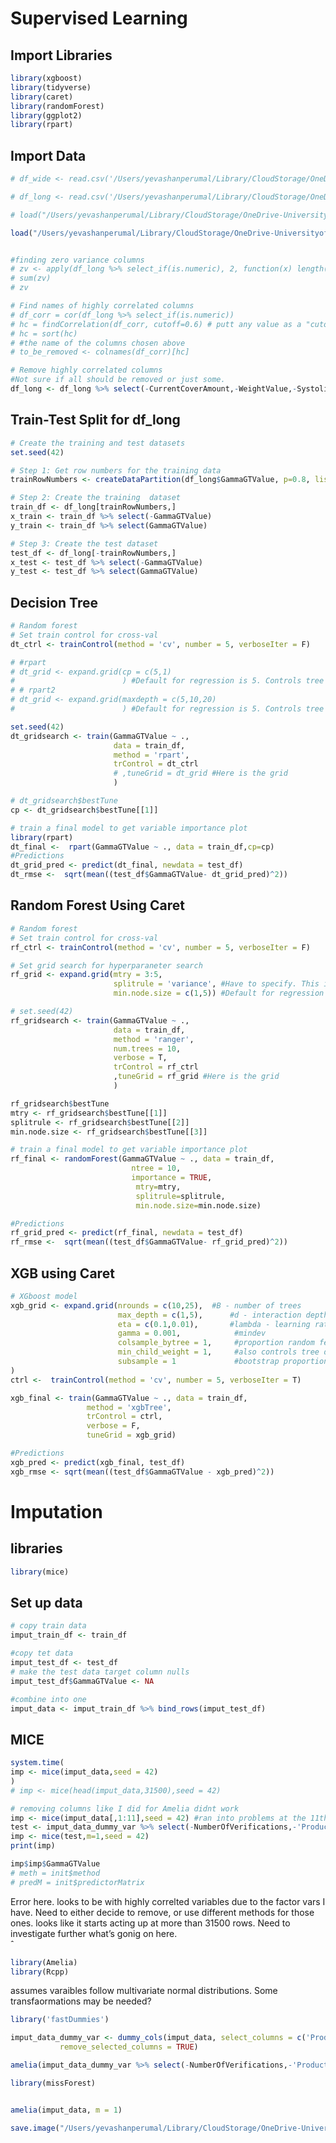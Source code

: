 # Supervised Learning

## Import Libraries
```r
library(xgboost)
library(tidyverse)
library(caret)
library(randomForest)
library(ggplot2)
library(rpart)
```

## Import Data
```r
# df_wide <- read.csv('/Users/yevashanperumal/Library/CloudStorage/OneDrive-UniversityofCapeTown/Yevashan Perumal MSc - OneDrive/Data/wide_data.csv')

# df_long <- read.csv('/Users/yevashanperumal/Library/CloudStorage/OneDrive-UniversityofCapeTown/Yevashan Perumal MSc - OneDrive/Data/long_data.csv')
```

```r
# load("/Users/yevashanperumal/Library/CloudStorage/OneDrive-UniversityofCapeTown/Yevashan Perumal MSc - OneDrive/Data/data_for_modelling.Rdata")
```


```r
load("/Users/yevashanperumal/Library/CloudStorage/OneDrive-UniversityofCapeTown/Yevashan Perumal MSc - OneDrive/Data/modelling_image.Rdata")


#finding zero variance columns
# zv <- apply(df_long %>% select_if(is.numeric), 2, function(x) length(unique(x)) == 1)
# sum(zv)
# zv

# Find names of highly correlated columns
# df_corr = cor(df_long %>% select_if(is.numeric))
# hc = findCorrelation(df_corr, cutoff=0.6) # putt any value as a "cutoff"
# hc = sort(hc)
# #the name of the columns chosen above
# to_be_removed <- colnames(df_corr)[hc]

# Remove highly correlated columns
#Not sure if all should be removed or just some.
df_long <- df_long %>% select(-CurrentCoverAmount,-WeightValue,-SystolicBloodPressureValue,-NumberOfDeferrals,-ClientBMIValue,-NumberOfVerifications)
```



## Train-Test Split for df_long
```r
# Create the training and test datasets
set.seed(42)

# Step 1: Get row numbers for the training data
trainRowNumbers <- createDataPartition(df_long$GammaGTValue, p=0.8, list=FALSE)

# Step 2: Create the training  dataset
train_df <- df_long[trainRowNumbers,]
x_train <- train_df %>% select(-GammaGTValue)
y_train <- train_df %>% select(GammaGTValue)

# Step 3: Create the test dataset
test_df <- df_long[-trainRowNumbers,]
x_test <- test_df %>% select(-GammaGTValue)
y_test <- test_df %>% select(GammaGTValue)
```

## Decision Tree
```r
# Random forest
# Set train control for cross-val
dt_ctrl <- trainControl(method = 'cv', number = 5, verboseIter = F)

# #rpart
# dt_grid <- expand.grid(cp = c(5,1)
#                        ) #Default for regression is 5. Controls tree size.
# # rpart2
# dt_grid <- expand.grid(maxdepth = c(5,10,20)
#                        ) #Default for regression is 5. Controls tree size.

set.seed(42)
dt_gridsearch <- train(GammaGTValue ~ ., 
                       data = train_df,
                       method = 'rpart',
                       trControl = dt_ctrl
                       # ,tuneGrid = dt_grid #Here is the grid
                       ) 

# dt_gridsearch$bestTune
cp <- dt_gridsearch$bestTune[[1]]

# train a final model to get variable importance plot
library(rpart)
dt_final <-  rpart(GammaGTValue ~ ., data = train_df,cp=cp)
#Predictions
dt_grid_pred <- predict(dt_final, newdata = test_df)
dt_rmse <-  sqrt(mean((test_df$GammaGTValue- dt_grid_pred)^2))
```

## Random Forest Using Caret
```r
# Random forest
# Set train control for cross-val
rf_ctrl <- trainControl(method = 'cv', number = 5, verboseIter = F)

# Set grid search for hyperparaneter search
rf_grid <- expand.grid(mtry = 3:5,
                       splitrule = 'variance', #Have to specify. This is RSS for reg.
                       min.node.size = c(1,5)) #Default for regression is 5. Controls tree size.

# set.seed(42)
rf_gridsearch <- train(GammaGTValue ~ ., 
                       data = train_df,
                       method = 'ranger',
                       num.trees = 10,
                       verbose = T,
                       trControl = rf_ctrl
                       ,tuneGrid = rf_grid #Here is the grid
                       ) 

rf_gridsearch$bestTune
mtry <- rf_gridsearch$bestTune[[1]]
splitrule <- rf_gridsearch$bestTune[[2]]
min.node.size <- rf_gridsearch$bestTune[[3]]

# train a final model to get variable importance plot
rf_final <- randomForest(GammaGTValue ~ ., data = train_df,
                           ntree = 10,
                           importance = TRUE,
                            mtry=mtry,
                            splitrule=splitrule,
                            min.node.size=min.node.size)

#Predictions
rf_grid_pred <- predict(rf_final, newdata = test_df)
rf_rmse <-  sqrt(mean((test_df$GammaGTValue- rf_grid_pred)^2))
```

## XGB using Caret
```r
# XGboost model
xgb_grid <- expand.grid(nrounds = c(10,25),  #B - number of trees
                        max_depth = c(1,5),      #d - interaction depth
                        eta = c(0.1,0.01),       #lambda - learning rate
                        gamma = 0.001,            #mindev
                        colsample_bytree = 1,     #proportion random features per tree
                        min_child_weight = 1,     #also controls tree depth
                        subsample = 1             #bootstrap proportion
)
ctrl <-  trainControl(method = 'cv', number = 5, verboseIter = T)

xgb_final <- train(GammaGTValue ~ ., data = train_df,
                 method = 'xgbTree',
                 trControl = ctrl,
                 verbose = F,
                 tuneGrid = xgb_grid)

#Predictions
xgb_pred <- predict(xgb_final, test_df)
xgb_rmse <- sqrt(mean((test_df$GammaGTValue - xgb_pred)^2))

```

#######################################################################

# Imputation 

## libraries
```r
library(mice)
```

## Set up data
```r
# copy train data 
imput_train_df <- train_df

#copy tet data
imput_test_df <- test_df
# make the test data target column nulls
imput_test_df$GammaGTValue <- NA

#combine into one
imput_data <- imput_train_df %>% bind_rows(imput_test_df)
```

## MICE
```r
system.time(
imp <- mice(imput_data,seed = 42) 
)
# imp <- mice(head(imput_data,31500),seed = 42) 

# removing columns like I did for Amelia didnt work
imp <- mice(imput_data[,1:11],seed = 42) #ran into problems at the 11th column here
test <- imput_data_dummy_var %>% select(-NumberOfVerifications,-'ProductSoldType_Standalone With Accelerator', -SmokerStatus_SMOKER, -OccupationClassCode_E, -DisabilityIncomeClass_3, -AutoDeferredIndicator_Y, -NTUIndicator_Y, -LOAIndicator_Y, -ExclusionIndicator_Y,- AcceleratorIndicator_Y, -EducationID_Override_4, -'SumAssuredBand_M: R2,000,000.00 - R2,500,000.00', -ASS_ETHNIC_GROUP_WHITE, -'PROVINCE_W CAPE',- FARMER_IND_Y, -PROF_MARKET_IND_UNKNOWN, -PROF_MARKET_IND_Y, -PUBLIC_SECTOR_IND_UNKNOWN, -PUBLIC_SECTOR_IND_Y, -'PUBLIC_SECTOR_TYPE_WESTERN-CAPE PROVINCIAL GOVERMENT', -MARITAL_STATUS_WIDOWED, -GENDER_MALE,-GENDER_UNKNOWN)
imp <- mice(test,m=1,seed = 42) 
print(imp)

imp$imp$GammaGTValue
# meth = init$method
# predM = init$predictorMatrix
```
Error here. looks to be with highly correlted variables due to the factor vars I have. Need to either decide to remove, or use different methods for those ones.
looks like it starts acting up at more than 31500 rows. Need to investigate further what's gonig on here.        
 ˆ
 
 
 
```r
library(Amelia)
library(Rcpp)
```
assumes varaibles follow multivariate normal distributions. Some transfaormations may be needed?
```r
library('fastDummies')

imput_data_dummy_var <- dummy_cols(imput_data, select_columns = c('ProductSoldType', 'SmokerStatus', 'OccupationClassCode', 'DisabilityIncomeClass', 'AutoDeferredIndicator', 'NTUIndicator', 'LOAIndicator', 'ExclusionIndicator', 'AcceleratorIndicator', 'EducationID_Override', 'SumAssuredBand', 'ASS_ETHNIC_GROUP', 'PROVINCE', 'FARMER_IND', 'PROF_MARKET_IND', 'PUBLIC_SECTOR_IND', 'PUBLIC_SECTOR_TYPE', 'MARITAL_STATUS', 'GENDER'),
           remove_selected_columns = TRUE)
```
 
 
```r
amelia(imput_data_dummy_var %>% select(-NumberOfVerifications,-'ProductSoldType_Standalone With Accelerator', -SmokerStatus_SMOKER, -OccupationClassCode_E, -DisabilityIncomeClass_3, -AutoDeferredIndicator_Y, -NTUIndicator_Y, -LOAIndicator_Y, -ExclusionIndicator_Y,- AcceleratorIndicator_Y, -EducationID_Override_4, -`SumAssuredBand_M: R2,000,000.00 - R2,500,000.00`, -ASS_ETHNIC_GROUP_WHITE, -`PROVINCE_W CAPE`,- FARMER_IND_Y, -PROF_MARKET_IND_UNKNOWN, -PROF_MARKET_IND_Y, -PUBLIC_SECTOR_IND_UNKNOWN, -PUBLIC_SECTOR_IND_Y, -`PUBLIC_SECTOR_TYPE_WESTERN-CAPE PROVINCIAL GOVERMENT`, -MARITAL_STATUS_WIDOWED, -GENDER_MALE,-GENDER_UNKNOWN),m=5)
```
 
 
```r
library(missForest)
```

```r

```

```r
amelia(imput_data, m = 1)
```

 
```r
save.image("/Users/yevashanperumal/Library/CloudStorage/OneDrive-UniversityofCapeTown/Yevashan Perumal MSc - OneDrive/Data/modelling_image.Rdata")
```



